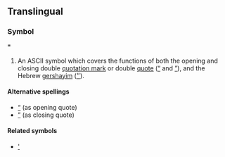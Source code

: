 ==Translingual==
===Symbol===
'''"'''

#An ASCII symbol which covers the functions of both the opening and closing double [[quotation mark]] or double [[quote]] ([[“]] and [[”]]), and the Hebrew [[gershayim]] ([[״]]).

====Alternative spellings====
*[[“]] (as opening quote)
*[[”]] (as closing quote) 

====Related symbols====
*[[']]